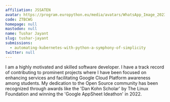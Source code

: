```yaml
---
affiliation: JSSATEN
avatar: https://program.europython.eu/media/avatars/WhatsApp_Image_2023-10-18_at_4.15.50_PM_1_ZMMhULC.jpeg
code: ZTBCWG
homepage: null
mastodon: null
name: Tushar Jayant
slug: tushar-jayant
submissions:
  - automating-kubernetes-with-python-a-symphony-of-simplicity
twitter: null
---
```


I am a highly motivated and skilled software developer. I have a track record of
contributing to prominent projects where I have been focused on enhancing
services and facilitating Google Cloud Platform awareness among students. My
dedication to the Open Source community has been recognized through awards like
the 'Dan Kohn Scholar' by The Linux Foundation and winning the 'Google AppSheet
Ideathon' in 2022.
